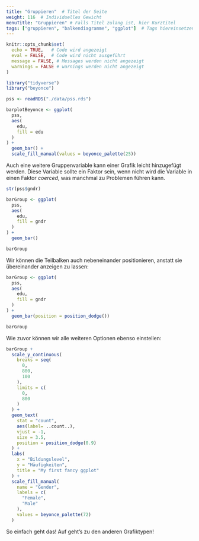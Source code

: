 ```yaml
---
title: "Gruppieren"  # Titel der Seite
weight: 116  # Individuelles Gewicht 
menuTitle: "Gruppieren" # Falls Titel zulang ist, hier Kurztitel
tags: ["gruppieren", "balkendiagramme", "ggplot"]  # Tags hiereinsetzen; Kurzwort, was auf der Seite passsiert
---
```


```r
knitr::opts_chunk$set(
  echo = TRUE,   # Code wird angezeigt
  eval = FALSE,  # Code wird nicht ausgeführt
  message = FALSE, # Messages werden nicht angezeigt
  warnings = FALSE # warnings werden nicht angezeigt
)

library("tidyverse")
library("beyonce")

pss <- readRDS("./data/pss.rds")

barplotBeyonce <- ggplot(
  pss, 
  aes(
    edu, 
    fill = edu
  )
) +
  geom_bar() +
  scale_fill_manual(values = beyonce_palette(25))
```

Auch eine weitere Gruppenvariable kann einer Grafik leicht hinzugefügt werden. Diese Variable sollte ein Faktor sein, wenn nicht wird die Variable in einen Faktor *coerced*, was manchmal zu Problemen führen kann.
```r
str(pss$gndr)

barGroup <- ggplot(
  pss, 
  aes(
    edu, 
    fill = gndr
  )
) +
  geom_bar()

barGroup
```

Wir können die Teilbalken auch nebeneinander positionieren, anstatt sie übereinander anzeigen zu lassen:
```r
barGroup <- ggplot(
  pss, 
  aes(
    edu, 
    fill = gndr
  )
) +
  geom_bar(position = position_dodge())

barGroup
```

Wie zuvor können wir alle weiteren Optionen ebenso einstellen:
```r
barGroup + 
  scale_y_continuous(
    breaks = seq(
      0,
      800, 
      100
    ),
    limits = c(
      0, 
      800
    )
  ) + 
  geom_text(
    stat = "count", 
    aes(label= ..count..), 
    vjust = -1, 
    size = 3.5, 
    position = position_dodge(0.9)
  ) +
  labs(
    x = "Bildungslevel", 
    y = "Häufigkeiten", 
    title = "My first fancy ggplot"
  ) +
  scale_fill_manual(
    name = "Gender", 
    labels = c(
      "Female", 
      "Male"
    ),
    values = beyonce_palette(72)
  )
```

So einfach geht das! Auf geht's zu den anderen Grafiktypen!